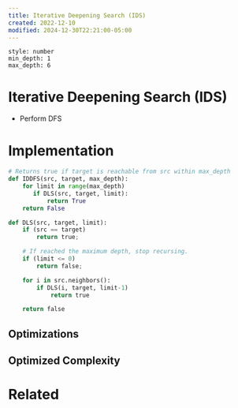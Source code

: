 ```yaml
---
title: Iterative Deepening Search (IDS)
created: 2022-12-10
modified: 2024-12-30T22:21:00-05:00
---
```


```toc 
style: number 
min_depth: 1 
max_depth: 6
```
# Iterative Deepening Search (IDS)
- Perform DFS 
# Implementation

```python
# Returns true if target is reachable from src within max_depth
def IDDFS(src, target, max_depth):
    for limit in range(max_depth)
       if DLS(src, target, limit):
           return True
    return False   

def DLS(src, target, limit):
    if (src == target)
        return true;

    # If reached the maximum depth, stop recursing.
    if (limit <= 0)
        return false;   

    for i in src.neighbors():
        if DLS(i, target, limit-1)             
            return true

    return false
```

## Optimizations

## Optimized Complexity

<CustomCallout type="Time-Complexity" title="Time Complexity"></CustomCallout>

<CustomCallout type="Space-Complexity" title="Space Complexity"></CustomCallout>



# Related
